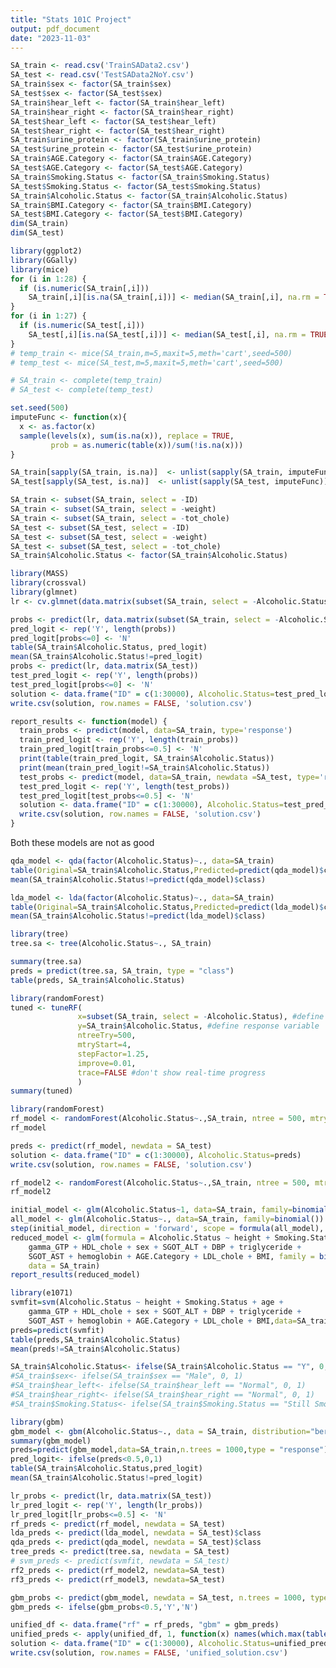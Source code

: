 ```yaml
---
title: "Stats 101C Project"
output: pdf_document
date: "2023-11-03"
---
```

```r
SA_train <- read.csv('TrainSAData2.csv')
SA_test <- read.csv('TestSAData2NoY.csv')
SA_train$sex <- factor(SA_train$sex)
SA_test$sex <- factor(SA_test$sex)
SA_train$hear_left <- factor(SA_train$hear_left)
SA_train$hear_right <- factor(SA_train$hear_right)
SA_test$hear_left <- factor(SA_test$hear_left)
SA_test$hear_right <- factor(SA_test$hear_right)
SA_train$urine_protein <- factor(SA_train$urine_protein)
SA_test$urine_protein <- factor(SA_test$urine_protein)
SA_train$AGE.Category <- factor(SA_train$AGE.Category)
SA_test$AGE.Category <- factor(SA_test$AGE.Category)
SA_train$Smoking.Status <- factor(SA_train$Smoking.Status)
SA_test$Smoking.Status <- factor(SA_test$Smoking.Status)
SA_train$Alcoholic.Status <- factor(SA_train$Alcoholic.Status)
SA_train$BMI.Category <- factor(SA_train$BMI.Category)
SA_test$BMI.Category <- factor(SA_test$BMI.Category)
dim(SA_train)
dim(SA_test)
```

```r
library(ggplot2)
library(GGally)
library(mice)
for (i in 1:28) {
  if (is.numeric(SA_train[,i]))
    SA_train[,i][is.na(SA_train[,i])] <- median(SA_train[,i], na.rm = TRUE) 
}
for (i in 1:27) {
  if (is.numeric(SA_test[,i]))
    SA_test[,i][is.na(SA_test[,i])] <- median(SA_test[,i], na.rm = TRUE) 
}
# temp_train <- mice(SA_train,m=5,maxit=5,meth='cart',seed=500)
# temp_test <- mice(SA_test,m=5,maxit=5,meth='cart',seed=500)
```

```r
# SA_train <- complete(temp_train)
# SA_test <- complete(temp_test)
```

```r
set.seed(500)
imputeFunc <- function(x){
  x <- as.factor(x)
  sample(levels(x), sum(is.na(x)), replace = TRUE,
         prob = as.numeric(table(x))/sum(!is.na(x)))
}

SA_train[sapply(SA_train, is.na)]  <- unlist(sapply(SA_train, imputeFunc))
SA_test[sapply(SA_test, is.na)]  <- unlist(sapply(SA_test, imputeFunc))
```

```r
SA_train <- subset(SA_train, select = -ID)
SA_train <- subset(SA_train, select = -weight)
SA_train <- subset(SA_train, select = -tot_chole)
SA_test <- subset(SA_test, select = -ID)
SA_test <- subset(SA_test, select = -weight)
SA_test <- subset(SA_test, select = -tot_chole)
SA_train$Alcoholic.Status <- factor(SA_train$Alcoholic.Status)
```


```r
library(MASS)
library(crossval)
library(glmnet)
lr <- cv.glmnet(data.matrix(subset(SA_train, select = -Alcoholic.Status)), SA_train$Alcoholic.Status, family = binomial())
```

```r
probs <- predict(lr, data.matrix(subset(SA_train, select = -Alcoholic.Status)))
pred_logit <- rep('Y', length(probs))
pred_logit[probs<=0] <- 'N'
table(SA_train$Alcoholic.Status, pred_logit)
mean(SA_train$Alcoholic.Status!=pred_logit)
probs <- predict(lr, data.matrix(SA_test))
test_pred_logit <- rep('Y', length(probs))
test_pred_logit[probs<=0] <- 'N'
solution <- data.frame("ID" = c(1:30000), Alcoholic.Status=test_pred_logit)
write.csv(solution, row.names = FALSE, 'solution.csv')
```

```r
report_results <- function(model) {
  train_probs <- predict(model, data=SA_train, type='response')
  train_pred_logit <- rep('Y', length(train_probs))
  train_pred_logit[train_probs<=0.5] <- 'N'
  print(table(train_pred_logit, SA_train$Alcoholic.Status))
  print(mean(train_pred_logit!=SA_train$Alcoholic.Status))
  test_probs <- predict(model, data=SA_train, newdata =SA_test, type='response')
  test_pred_logit <- rep('Y', length(test_probs))
  test_pred_logit[test_probs<=0.5] <- 'N'
  solution <- data.frame("ID" = c(1:30000), Alcoholic.Status=test_pred_logit)
  write.csv(solution, row.names = FALSE, 'solution.csv')
}
```

Both these models are not as good
```r
qda_model <- qda(factor(Alcoholic.Status)~., data=SA_train)
table(Original=SA_train$Alcoholic.Status,Predicted=predict(qda_model)$class)
mean(SA_train$Alcoholic.Status!=predict(qda_model)$class)
```

```r
lda_model <- lda(factor(Alcoholic.Status)~., data=SA_train)
table(Original=SA_train$Alcoholic.Status,Predicted=predict(lda_model)$class)
mean(SA_train$Alcoholic.Status!=predict(lda_model)$class)
```

```r
library(tree)
tree.sa <- tree(Alcoholic.Status~., SA_train)
```

```r
summary(tree.sa)
preds = predict(tree.sa, SA_train, type = "class")
table(preds, SA_train$Alcoholic.Status)
```

```r
library(randomForest)
tuned <- tuneRF(
               x=subset(SA_train, select = -Alcoholic.Status), #define predictor variables
               y=SA_train$Alcoholic.Status, #define response variable
               ntreeTry=500,
               mtryStart=4, 
               stepFactor=1.25,
               improve=0.01,
               trace=FALSE #don't show real-time progress
               )
summary(tuned)
```

```r
library(randomForest)
rf_model <- randomForest(Alcoholic.Status~.,SA_train, ntree = 500, mtry = 4)
rf_model
```

```r
preds <- predict(rf_model, newdata = SA_test)
solution <- data.frame("ID" = c(1:30000), Alcoholic.Status=preds)
write.csv(solution, row.names = FALSE, 'solution.csv')
```

```r
rf_model2 <- randomForest(Alcoholic.Status~.,SA_train, ntree = 500, mtry = 5)
rf_model2
```


```r
initial_model <- glm(Alcoholic.Status~1, data=SA_train, family=binomial())
all_model <- glm(Alcoholic.Status~., data=SA_train, family=binomial())
step(initial_model, direction = 'forward', scope = formula(all_model), trace=0, k = log(70000))
reduced_model <- glm(formula = Alcoholic.Status ~ height + Smoking.Status + age + 
    gamma_GTP + HDL_chole + sex + SGOT_ALT + DBP + triglyceride + 
    SGOT_AST + hemoglobin + AGE.Category + LDL_chole + BMI, family = binomial(), 
    data = SA_train)
report_results(reduced_model)
```

```r
library(e1071)
svmfit=svm(Alcoholic.Status ~ height + Smoking.Status + age + 
    gamma_GTP + HDL_chole + sex + SGOT_ALT + DBP + triglyceride + 
    SGOT_AST + hemoglobin + AGE.Category + LDL_chole + BMI,data=SA_train,kernel="linear", gamma=0.8)
preds=predict(svmfit)
table(preds,SA_train$Alcoholic.Status)
mean(preds!=SA_train$Alcoholic.Status)
```
```r
SA_train$Alcoholic.Status<- ifelse(SA_train$Alcoholic.Status == "Y", 0, 1)
#SA_train$sex<- ifelse(SA_train$sex == "Male", 0, 1)
#SA_train$hear_left<- ifelse(SA_train$hear_left == "Normal", 0, 1)
#SA_train$hear_right<- ifelse(SA_train$hear_right == "Normal", 0, 1)
#SA_train$Smoking.Status<- ifelse(SA_train$Smoking.Status == "Still Smoking", 0, 1)
```

```r
library(gbm)
gbm_model <- gbm(Alcoholic.Status~., data = SA_train, distribution="bernoulli",n.trees =1000 , interaction.depth =4)
summary(gbm_model)
preds=predict(gbm_model,data=SA_train,n.trees = 1000,type = "response")
pred_logit<- ifelse(preds<0.5,0,1)
table(SA_train$Alcoholic.Status,pred_logit)
mean(SA_train$Alcoholic.Status!=pred_logit)
```

```r
lr_probs <- predict(lr, data.matrix(SA_test))
lr_pred_logit <- rep('Y', length(lr_probs))
lr_pred_logit[lr_probs<=0.5] <- 'N'
rf_preds <- predict(rf_model, newdata = SA_test)
lda_preds <- predict(lda_model, newdata = SA_test)$class
qda_preds <- predict(qda_model, newdata = SA_test)$class
tree_preds <- predict(tree.sa, newdata = SA_test)
# svm_preds <- predict(svmfit, newdata = SA_test)
rf2_preds <- predict(rf_model2, newdata=SA_test)
rf3_preds <- predict(rf_model3, newdata=SA_test)

gbm_probs <- predict(gbm_model, newdata = SA_test, n.trees = 1000, type = "response")
gbm_preds <- ifelse(gbm_probs<0.5,'Y','N')
```

```r
unified_df <- data.frame("rf" = rf_preds, "gbm" = gbm_preds)
unified_preds <- apply(unified_df, 1, function(x) names(which.max(table(x))))
solution <- data.frame("ID" = c(1:30000), Alcoholic.Status=unified_preds)
write.csv(solution, row.names = FALSE, 'unified_solution.csv')
```
